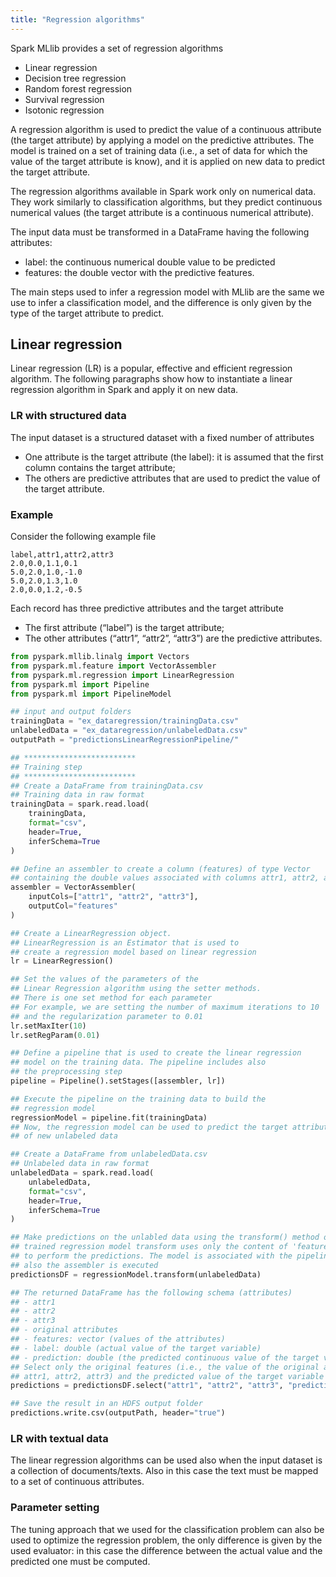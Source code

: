 ```yaml
---
title: "Regression algorithms"
---
```


Spark MLlib provides a set of regression algorithms

- Linear regression
- Decision tree regression
- Random forest regression
- Survival regression
- Isotonic regression

A regression algorithm is used to predict the value of a continuous attribute (the target attribute) by applying a model on the predictive attributes. The model is trained on a set of training data (i.e., a set of data for which the value of the target attribute is know), and it is applied on new data to predict the target attribute.

The regression algorithms available in Spark work only on numerical data. They work similarly to classification algorithms, but they predict continuous numerical values (the target attribute is a continuous numerical attribute).

The input data must be transformed in a DataFrame having the following attributes:

- label: the continuous numerical double value to be predicted
- features: the double vector with the predictive features.

The main steps used to infer a regression model with MLlib are the same we use to infer a classification model, and the difference is only given by the type of the target attribute to predict.

## Linear regression
Linear regression (LR) is a popular, effective and efficient regression algorithm. The following paragraphs show how to instantiate a linear regression algorithm in Spark and apply it on new data.

### LR with structured data
The input dataset is a structured dataset with a fixed number of attributes

- One attribute is the target attribute (the label): it is assumed that the first column contains the target attribute;
- The others are predictive attributes that are used to predict the value of the target attribute.

:::{.callout-note collapse="true"}
### Example
Consider the following example file

```
label,attr1,attr2,attr3
2.0,0.0,1.1,0.1
5.0,2.0,1.0,-1.0
5.0,2.0,1.3,1.0
2.0,0.0,1.2,-0.5
```

Each record has three predictive attributes and the target attribute

- The first attribute ("label") is the target attribute;
- The other attributes ("attr1", "attr2", "attr3") are the predictive attributes.

```python
from pyspark.mllib.linalg import Vectors
from pyspark.ml.feature import VectorAssembler
from pyspark.ml.regression import LinearRegression
from pyspark.ml import Pipeline
from pyspark.ml import PipelineModel

## input and output folders
trainingData = "ex_dataregression/trainingData.csv"
unlabeledData = "ex_dataregression/unlabeledData.csv"
outputPath = "predictionsLinearRegressionPipeline/"

## *************************
## Training step
## *************************
## Create a DataFrame from trainingData.csv
## Training data in raw format
trainingData = spark.read.load(
    trainingData,
    format="csv",
    header=True,
    inferSchema=True
)

## Define an assembler to create a column (features) of type Vector
## containing the double values associated with columns attr1, attr2, attr3
assembler = VectorAssembler(
    inputCols=["attr1", "attr2", "attr3"],
    outputCol="features"
)

## Create a LinearRegression object.
## LinearRegression is an Estimator that is used to
## create a regression model based on linear regression
lr = LinearRegression()

## Set the values of the parameters of the
## Linear Regression algorithm using the setter methods.
## There is one set method for each parameter
## For example, we are setting the number of maximum iterations to 10
## and the regularization parameter to 0.01
lr.setMaxIter(10)
lr.setRegParam(0.01)

## Define a pipeline that is used to create the linear regression
## model on the training data. The pipeline includes also
## the preprocessing step
pipeline = Pipeline().setStages([assembler, lr])

## Execute the pipeline on the training data to build the
## regression model
regressionModel = pipeline.fit(trainingData)
## Now, the regression model can be used to predict the target attribute value
## of new unlabeled data

## Create a DataFrame from unlabeledData.csv
## Unlabeled data in raw format
unlabeledData = spark.read.load(
    unlabeledData,
    format="csv",
    header=True,
    inferSchema=True
)

## Make predictions on the unlabled data using the transform() method of the
## trained regression model transform uses only the content of 'features'
## to perform the predictions. The model is associated with the pipeline and hence
## also the assembler is executed
predictionsDF = regressionModel.transform(unlabeledData)

## The returned DataFrame has the following schema (attributes)
## - attr1
## - attr2
## - attr3
## - original attributes
## - features: vector (values of the attributes)
## - label: double (actual value of the target variable)
## - prediction: double (the predicted continuous value of the target variable)
## Select only the original features (i.e., the value of the original attributes
## attr1, attr2, attr3) and the predicted value of the target variable for each record
predictions = predictionsDF.select("attr1", "attr2", "attr3", "prediction")

## Save the result in an HDFS output folder
predictions.write.csv(outputPath, header="true")
```

:::

### LR with textual data
The linear regression algorithms can be used also when the input dataset is a collection of documents/texts. Also in this case the text must be mapped to a set of continuous attributes.

### Parameter setting
The tuning approach that we used for the classification problem can also be used to optimize the regression problem, the only difference is given by the used evaluator: in this case the difference between the actual value and the predicted one must be computed.